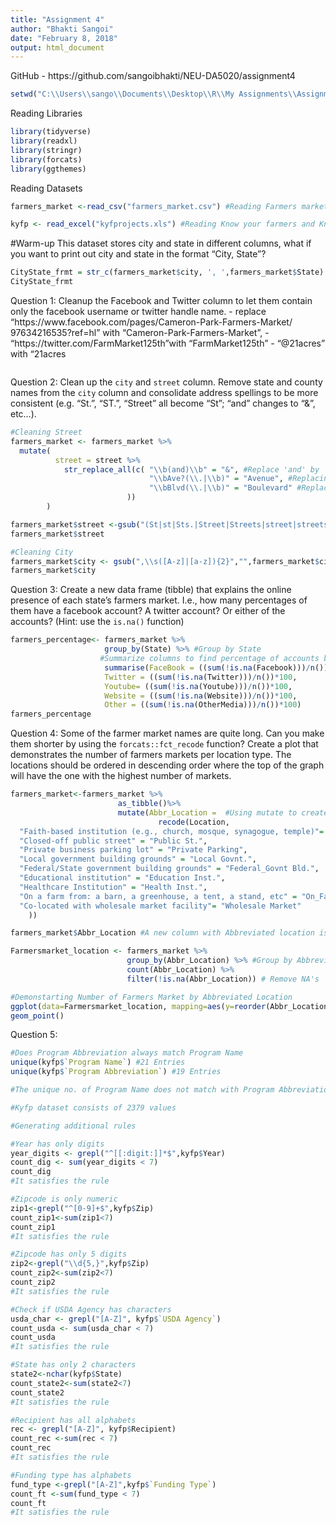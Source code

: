 ---
title: "Assignment 4"
author: "Bhakti Sangoi"
date: "February 8, 2018"
output: html_document
---

GitHub
- https://github.com/sangoibhakti/NEU-DA5020/assignment4
```{r}
setwd("C:\\Users\\sango\\Documents\\Desktop\\R\\My Assignments\\Assignment 4")
```
Reading Libraries
```{r}
library(tidyverse)
library(readxl)
library(stringr)
library(forcats)
library(ggthemes)
```

Reading Datasets
```{r}
farmers_market <-read_csv("farmers_market.csv") #Reading Farmers market dataset

kyfp <- read_excel("kyfprojects.xls") #Reading Know your farmers and Know your food project
```

#Warm-up
This dataset stores city and state in different columns, what if you want to
print out city and state in the format "City, State"?
```{r}
CityState_frmt = str_c(farmers_market$city, ', ',farmers_market$State)
CityState_frmt

```

Question 1:
Cleanup the Facebook and Twitter column to let them contain only the facebook username or
twitter handle name.
- replace "https://www.facebook.com/pages/Cameron-Park-Farmers-Market/
97634216535?ref=hl" with "Cameron-Park-Farmers-Market", 
- "https://twitter.com/FarmMarket125th"with "FarmMarket125th"
- "@21acres" with "21acres

```{r}


```

Question 2:
Clean up the `city` and `street` column. Remove state and county names from the `city` column and consolidate address spellings to be more consistent (e.g. "St.", "ST.", "Street" all become "St"; "and" changes to "&", etc...).
```{r}
#Cleaning Street
farmers_market <- farmers_market %>% 
  mutate(
          street = street %>% 
            str_replace_all(c( "\\b(and)\\b" = "&", #Replace 'and' by '&'
                               "\\bAve?(\\.|\\b)" = "Avenue", #Replacing 'Ave' by 'Avenue'
                               "\\bBlvd(\\.|\\b)" = "Boulevard" #Replacing 'Blvd' by       'Boulevard'
                          ))
        )

farmers_market$street <-gsub("(St|st|Sts.|Street|Streets|street|streets)","Street",farmers_market$street) #Replacing all matches of street like Street/st/sts./ by "Street"
farmers_market$street

#Cleaning City
farmers_market$city <- gsub(",\\s([A-z]|[a-z]){2}","",farmers_market$city)
farmers_market$city
```

Question 3:
Create a new data frame (tibble) that explains the online presence of each state's farmers market. I.e., how many percentages of them have a facebook account? A twitter account? Or either of the accounts? (Hint: use the `is.na()` function)
```{r}
farmers_percentage<- farmers_market %>% 
                     group_by(State) %>% #Group by State 
                    #Summarize columns to find percentage of accounts by State
                     summarise(FaceBook = ((sum(!is.na(Facebook)))/n())*100, 
                     Twitter = ((sum(!is.na(Twitter)))/n())*100,
                     Youtube= ((sum(!is.na(Youtube)))/n())*100,
                     Website = ((sum(!is.na(Website)))/n())*100,
                     Other = ((sum(!is.na(OtherMedia)))/n())*100)
farmers_percentage
```

Question 4:
    Some of the farmer market names are quite long. Can you make them shorter by using the `forcats::fct_recode` function? Create a plot that demonstrates the number of farmers markets per location type. The locations should be ordered in descending order where the top of the graph will have the one with the highest number of markets.
```{r}
farmers_market<-farmers_market %>% 
                        as_tibble()%>%
                        mutate(Abbr_Location =  #Using mutate to create the new column and                                                  keeping the old location as it is
                                 recode(Location,
  "Faith-based institution (e.g., church, mosque, synagogue, temple)"= "Religional Inst.",
  "Closed-off public street" = "Public St.",
  "Private business parking lot" = "Private Parking",
  "Local government building grounds" = "Local Govnt.",
  "Federal/State government building grounds" = "Federal_Govnt Bld.",
  "Educational institution" = "Education Inst.",
  "Healthcare Institution" = "Health Inst.",
  "On a farm from: a barn, a greenhouse, a tent, a stand, etc" = "On_Farm",
  "Co-located with wholesale market facility"= "Wholesale Market" 
    )) 

farmers_market$Abbr_Location #A new column with Abbreviated location is created.

Farmersmarket_location <- farmers_market %>% 
                          group_by(Abbr_Location) %>% #Group by Abbreviated Location 
                          count(Abbr_Location) %>%
                          filter(!is.na(Abbr_Location)) # Remove NA's

#Demonstarting Number of Farmers Market by Abbreviated Location
ggplot(data=Farmersmarket_location, mapping=aes(y=reorder(Abbr_Location,n),x=n)) +
geom_point()
```

Question 5:
```{r}

#Does Program Abbreviation always match Program Name
unique(kyfp$`Program Name`) #21 Entries
unique(kyfp$`Program Abbreviation`) #19 Entries

#The unique no. of Program Name does not match with Program Abbreviation, hence it fails the sanity test.

#Kyfp dataset consists of 2379 values

#Generating additional rules

#Year has only digits
year_digits <- grepl("^[[:digit:]]*$",kyfp$Year)
count_dig <- sum(year_digits < 7)
count_dig
#It satisfies the rule

#Zipcode is only numeric
zip1<-grepl("^[0-9]+$",kyfp$Zip)
count_zip1<-sum(zip1<7)
count_zip1
#It satisfies the rule

#Zipcode has only 5 digits
zip2<-grepl("\\d{5,}",kyfp$Zip)
count_zip2<-sum(zip2<7)
count_zip2
#It satisfies the rule

#Check if USDA Agency has characters
usda_char <- grepl("[A-Z]", kyfp$`USDA Agency`)
count_usda <- sum(usda_char < 7)
count_usda
#It satisfies the rule

#State has only 2 characters
state2<-nchar(kyfp$State)
count_state2<-sum(state2<7)
count_state2
#It satisfies the rule

#Recipient has all alphabets
rec <- grepl("[A-Z]", kyfp$Recipient)
count_rec <-sum(rec < 7)
count_rec
#It satisfies the rule

#Funding type has alphabets
fund_type <-grepl("[A-Z]",kyfp$`Funding Type`)
count_ft <-sum(fund_type < 7)
count_ft
#It satisfies the rule
```